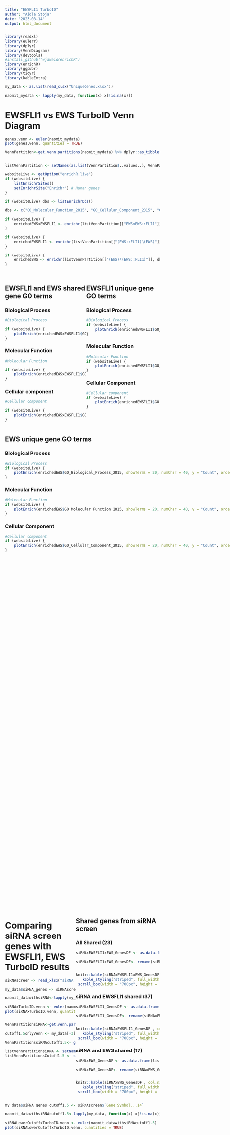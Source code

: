 ```yaml
---
title: "EWSFLI1 TurboID"
author: "Aiola Stoja"
date: "2023-08-14"
output: html_document
---
```

<style type="text/css">
   .main-container {max-width: 100%;}
   .row {display: flex;}
   .column {flex: 50%;}
</style>

```r

library(readxl)
library(eulerr)
library(dplyr)
library(VennDiagram)
library(devtools)
#install_github("wjawaid/enrichR")
library(enrichR)
library(ggpubr)
library(tidyr)
library(kableExtra)

```


```r

my_data <- as.list(read_xlsx("UniqueGenes.xlsx"))

naomit_mydata <- lapply(my_data, function(x) x[!is.na(x)])

```

# EWSFLI1 vs EWS TurboID Venn Diagram

```r

genes.venn <- euler(naomit_mydata)
plot(genes.venn, quantities = TRUE)

```

```r

VennPartition<-get.venn.partitions(naomit_mydata) %>% dplyr::as_tibble()


listVennPartition <- setNames(as.list(VennPartition$..values..), VennPartition$..set..)


```


```r

websiteLive <- getOption("enrichR.live")
if (websiteLive) {
    listEnrichrSites()
    setEnrichrSite("Enrichr") # Human genes   
}

if (websiteLive) dbs <- listEnrichrDbs()

dbs <- c("GO_Molecular_Function_2015", "GO_Cellular_Component_2015", "GO_Biological_Process_2015")

if (websiteLive) {
    enrichedEWSxEWSFLI1 <- enrichr(listVennPartition[["EWS∩EWS::FLI1"]], dbs)
}

if (websiteLive) {
    enrichedEWSFLI1 <- enrichr(listVennPartition[["(EWS::FLI1)∖(EWS)"]], dbs)
}

if (websiteLive) {
    enrichedEWS <- enrichr(listVennPartition[["(EWS)∖(EWS::FLI1)"]], dbs)
}



```

<div class = "row">
<div class = "column">

## EWSFLI1 and EWS shared gene GO terms {.tabset}

### Biological Process

```r



#Biological Process

if (websiteLive) {
    plotEnrich(enrichedEWSxEWSFLI1$GO_Biological_Process_2015, showTerms = 20, numChar = 40, y = "Count", orderBy = "Adjusted.P.value", title = "EWS and EWSFLI1 shared Enrichr: GO Biolog Process")
}
```

### Molecular Function

```r



#Molecular Function

if (websiteLive) {
    plotEnrich(enrichedEWSxEWSFLI1$GO_Molecular_Function_2015, showTerms = 20, numChar = 40, y = "Count", orderBy = "Adjusted.P.value", title = "EWS and EWSFLI1 shared Enrichr: GO Molec Function")
}
```

### Cellular component

```r


#Cellular component

if (websiteLive) {
    plotEnrich(enrichedEWSxEWSFLI1$GO_Cellular_Component_2015, showTerms = 20, numChar = 40, y = "Count", orderBy = "Adjusted.P.value", title = "EWS and EWSFLI1 shared Enrichr:GO Cell Component")
}

```

</div>

<div class = "column">

## EWSFLI1 unique gene GO terms {.tabset}

### Biological Process

```r


#Biological Process
if (websiteLive) {
    plotEnrich(enrichedEWSFLI1$GO_Biological_Process_2015, showTerms = 20, numChar = 40, y = "Count", orderBy = "Adjusted.P.value", title = "EWSFLI1 Enrichr: Go Biolog Process")
}

```

### Molecular Function

```r


#Molecular Function
if (websiteLive) {
    plotEnrich(enrichedEWSFLI1$GO_Molecular_Function_2015, showTerms = 20, numChar = 40, y = "Count", orderBy = "Adjusted.P.value", title = "EWSFLI1 Enrichr: GO Molec Function")
}

```

### Cellular Component 

```r


#Cellular component
if (websiteLive) {
    plotEnrich(enrichedEWSFLI1$GO_Cellular_Component_2015, showTerms = 20, numChar = 40, y = "Count", orderBy = "Adjusted.P.value", title = "EWSFLI1 Enrichr: GO Cell Component")
}

```

</div>
</div>

<div class = "row">
<div class = "col-md-6">

## EWS unique gene GO terms {.tabset}

### Biological Process

```r


#Biological Process
if (websiteLive) {
    plotEnrich(enrichedEWS$GO_Biological_Process_2015, showTerms = 20, numChar = 40, y = "Count", orderBy = "Adjusted.P.value", title = "EWS Enrichr: GO Biological Process")
}

```

### Molecular Function

```r


#Molecular Function
if (websiteLive) {
    plotEnrich(enrichedEWS$GO_Molecular_Function_2015, showTerms = 20, numChar = 40, y = "Count", orderBy = "Adjusted.P.value", title = "EWS Enrichr: GO Molec Function")
}

```

### Cellular Component

```r


#Cellular component
if (websiteLive) {
    plotEnrich(enrichedEWS$GO_Cellular_Component_2015, showTerms = 20, numChar = 40, y = "Count", orderBy = "Adjusted.P.value", title = "EWS Enrichr: GO Cell Component")
}

```

</div>

## Enrichr Terms and Associated Genes {.tabset .tabset-fade .tabset-pills}

### EWS {.tabset .tabset-fade .tabset-pills}

#### EWS GO Molecular Function

<div class = "col-md-6">

```r



EWS_GOMolecFunct_DF <- enrichedEWS[["GO_Molecular_Function_2015"]] %>% 
  select(-c(Old.P.value, Old.Adjusted.P.value, Odds.Ratio, Combined.Score)) %>%
  arrange(Adjusted.P.value)

knitr::kable(EWS_GOMolecFunct_DF, col.names = gsub("[.]", " ", names(EWS_GOMolecFunct_DF)), caption = "EWS Unique Genes  GO Molecular Function") %>%
   kable_styling("striped", full_width = F) %>% 
 scroll_box(width = "700px", height = "300px")

```

#### EWS GO Cell Component {.active}

```r

EWS_GOCellComponent_DF <- enrichedEWS[["GO_Cellular_Component_2015"]] %>% 
  select(-c(Old.P.value, Old.Adjusted.P.value, Odds.Ratio, Combined.Score)) %>%
  arrange(Adjusted.P.value)

knitr::kable(EWS_GOCellComponent_DF, col.names = gsub("[.]", " ", names(EWS_GOCellComponent_DF)), caption = "EWS Unique Genes  GO Cell Component") %>%
   kable_styling("striped", full_width = F) %>% 
 scroll_box(width = "700px", height = "300px")




```


#### EWS GO Biological Process {.active}


```r


EWS_GOBiolgProcess_DF <- enrichedEWS[["GO_Biological_Process_2015"]] %>% 
  select(-c(Old.P.value, Old.Adjusted.P.value, Odds.Ratio, Combined.Score)) %>%
  arrange(Adjusted.P.value)

knitr::kable(EWS_GOBiolgProcess_DF, col.names = gsub("[.]", " ", names(EWS_GOBiolgProcess_DF)), caption = "EWS Unique Genes  GO Biological Process") %>%
   kable_styling("striped", full_width = F) %>% 
 scroll_box(width = "700px", height = "300px")





```


### EWSFLI1 {.active .tabset .tabset-fade .tabset-pills}

#### EWSFLI1 GO Molecular Function

```r


EWSFLI1_GOMolecularFunction_DF <- enrichedEWSFLI1[["GO_Molecular_Function_2015"]] %>% 
  select(-c(Old.P.value, Old.Adjusted.P.value, Odds.Ratio, Combined.Score)) %>%
  arrange(Adjusted.P.value)

knitr::kable(EWSFLI1_GOMolecularFunction_DF , col.names = gsub("[.]", " ", names(EWSFLI1_GOMolecularFunction_DF)), caption = "EWSFLI` Unique Genes  GO Molecular Function") %>%
   kable_styling("striped", full_width = F) %>% 
 scroll_box(width = "700px", height = "300px")



```



#### EWSFLI1 GO Cell Component

```r


EWSFLI1_GOCellComponent_DF <- enrichedEWSFLI1[["GO_Cellular_Component_2015"]] %>% 
  select(-c(Old.P.value, Old.Adjusted.P.value, Odds.Ratio, Combined.Score)) %>%
  arrange(Adjusted.P.value)

knitr::kable(EWSFLI1_GOCellComponent_DF , col.names = gsub("[.]", " ", names(EWSFLI1_GOCellComponent_DF)), caption = "EWSFLI1 Unique Genes  GO Cell Component") %>%
   kable_styling("striped", full_width = F) %>% 
 scroll_box(width = "700px", height = "300px")


```

#### EWSFLI1 GO Biolgical Process {.active}

```r


EWSFLI1_GOBiologProcess_DF <- enrichedEWSFLI1[["GO_Biological_Process_2015"]] %>% 
  select(-c(Old.P.value, Old.Adjusted.P.value, Odds.Ratio, Combined.Score)) %>%
  arrange(Adjusted.P.value)

knitr::kable(EWSFLI1_GOBiologProcess_DF , col.names = gsub("[.]", " ", names(EWSFLI1_GOBiologProcess_DF)), caption = "EWSFLI1 Unique Genes  GO Biological Process") %>%
   kable_styling("striped", full_width = F) %>% 
 scroll_box(width = "700px", height = "300px")


```


### EWSxEWSFLI1 shared  {.active .tabset .tabset-fade .tabset-pills}

#### EWSxEWSFLI1 GO Molecular Function

```r


Shared_GOMolecularProcess_DF <- enrichedEWSxEWSFLI1[["GO_Molecular_Function_2015"]] %>% 
  select(-c(Old.P.value, Old.Adjusted.P.value, Odds.Ratio, Combined.Score)) %>%
  arrange(Adjusted.P.value)

knitr::kable(Shared_GOMolecularProcess_DF , col.names = gsub("[.]", " ", names(Shared_GOMolecularProcess_DF)), caption = "Shared Genes  GO Molecular Process") %>%
   kable_styling("striped", full_width = F) %>% 
 scroll_box(width = "700px", height = "300px")


```

#### EWSxEWSFLI1 GO Cell Component


```r


Shared_GOCellComponent_DF <- enrichedEWSxEWSFLI1[["GO_Cellular_Component_2015"]] %>% 
  select(-c(Old.P.value, Old.Adjusted.P.value, Odds.Ratio, Combined.Score)) %>%
  arrange(Adjusted.P.value)

knitr::kable(Shared_GOCellComponent_DF , col.names = gsub("[.]", " ", names(Shared_GOCellComponent_DF)), caption = "Shared Genes  GO Cell Component") %>%
   kable_styling("striped", full_width = F) %>% 
 scroll_box(width = "700px", height = "300px")


```


#### EWSxEWSFLI1 GO Biological Process {.active}

```r


Shared_GOBiologProcess_DF <- enrichedEWSxEWSFLI1[["GO_Biological_Process_2015"]] %>% 
  select(-c(Old.P.value, Old.Adjusted.P.value, Odds.Ratio, Combined.Score)) %>%
  arrange(Adjusted.P.value)

knitr::kable(Shared_GOBiologProcess_DF , col.names = gsub("[.]", " ", names(Shared_GOBiologProcess_DF)), caption = "Shared Genes  GO Biological Process") %>%
   kable_styling("striped", full_width = F) %>% 
 scroll_box(width = "700px", height = "300px")


```



</div>
</div>

<div class = "row">
<div class = "column">

# Comparing siRNA screen genes with EWSFLI1, EWS TurboID results

```r

siRNAscreen <- read_xlsx("siRNA screen_hits (2).xlsx")

my_data$siRNA_genes <- siRNAscreen$`Gene Symbol...3`

naomit_datawithsiRNA<-lapply(my_data, function(x) x[!is.na(x)])

siRNAxTurboID.venn <- euler(naomit_datawithsiRNA)
plot(siRNAxTurboID.venn, quantities = TRUE)



```



```r

VennPartitionsiRNA<-get.venn.partitions(naomit_datawithsiRNA) %>% dplyr::as_tibble()

cutoff1.5onlyVenn <- my_data[-3]

VennPartitionssiRNAcutoff1.5<- get.venn.partitions(cutoff1.5onlyVenn) %>% dplyr::as_tibble()

listVennPartitionsiRNA <- setNames(as.list(VennPartitionsiRNA$..values..), VennPartitionsiRNA$..set..)
listVennPartitionsCutoff1.5 <- setNames(as.list(VennPartitionssiRNAcutoff1.5$..values..), VennPartitionssiRNAcutoff1.5$..set..)

```

</div>

<div class = "column">


## Shared genes from siRNA screen  {.tabset}

### All Shared (23)

```r


siRNAxEWSFLI1xEWS_GenesDF <- as.data.frame(listVennPartitionsiRNA[["EWS∩EWS::FLI1∩siRNA_genes"]])

siRNAxEWSFLI1xEWS_GenesDF<- rename(siRNAxEWSFLI1xEWS_GenesDF, SharedGenes = starts_with("list"))


knitr::kable(siRNAxEWSFLI1xEWS_GenesDF , col.names = gsub("[.]", " ", names(siRNAxEWSFLI1xEWS_GenesDF)), caption = "siRNAxEWSFLI1xEWS  shared genes") %>%
   kable_styling("striped", full_width = F) %>% 
 scroll_box(width = "700px", height = "300px")


```


### siRNA and EWSFLI1 shared (37)

```r


siRNAxEWSFLI1_GenesDF <- as.data.frame(listVennPartitionsiRNA[["(EWS::FLI1∩siRNA_genes)∖(EWS)"]])

siRNAxEWSFLI1_GenesDF<- rename(siRNAxEWSFLI1_GenesDF, SharedGenes = starts_with("list"))


knitr::kable(siRNAxEWSFLI1_GenesDF , col.names = gsub("[.]", " ", names(siRNAxEWSFLI1_GenesDF)), caption = "siRNAxEWSFLI1  shared genes") %>%
   kable_styling("striped", full_width = F) %>% 
 scroll_box(width = "700px", height = "300px")


```


### siRNA and EWS shared (17)

```r


siRNAxEWS_GenesDF <- as.data.frame(listVennPartitionsiRNA[["(EWS∩siRNA_genes)∖(EWS::FLI1)"]])

siRNAxEWS_GenesDF<- rename(siRNAxEWS_GenesDF, SharedGenes = starts_with("list"))


knitr::kable(siRNAxEWS_GenesDF , col.names = gsub("[.]", " ", names(siRNAxEWS_GenesDF)), caption = "siRNAxEWS shared genes") %>%
   kable_styling("striped", full_width = F) %>% 
 scroll_box(width = "700px", height = "300px")


```



</div>
</div>

```r


my_data$siRNA_genes_cutoff1.5 <- siRNAscreen$`Gene Symbol...14`

naomit_datawithsiRNAcutoff1.5<-lapply(my_data, function(x) x[!is.na(x)])

siRNALowerCutoffxTurboID.venn <- euler(naomit_datawithsiRNAcutoff1.5)
plot(siRNALowerCutoffxTurboID.venn, quantities = TRUE)



```



